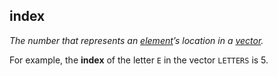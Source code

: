 ## index

<dfn>The number that represents an [element](e.html#element)'s location in a [vector](v.html#vector).</dfn>

For example, the **index** of the letter `E` in the vector `LETTERS` is 5.